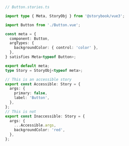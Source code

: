 ```ts
// Button.stories.ts

import type { Meta, StoryObj } from '@storybook/vue3';

import Button from './Button.vue';

const meta = {
  component: Button,
  argTypes: {
    backgroundColor: { control: 'color' },
  },
} satisfies Meta<typeof Button>;

export default meta;
type Story = StoryObj<typeof meta>;

// This is an accessible story
export const Accessible: Story = {
  args: {
    primary: false,
    label: 'Button',
  },
};
// This is not
export const Inaccessible: Story = {
  args: {
    ...Accessible.args,
    backgroundColor: 'red',
  },
};
```
